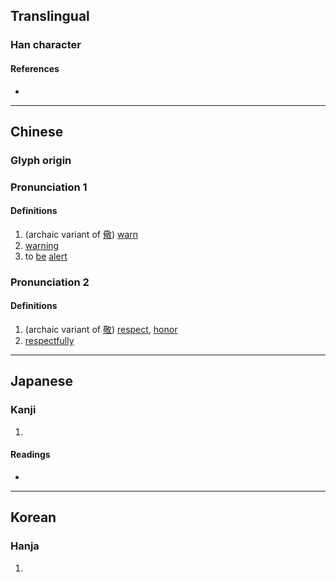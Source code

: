 {{character info}}
==Translingual==

===Han character===
{{Han char|rn=61|rad=心|as=13|sn=17|four=48334|canj=TKP|ids=⿱敬心}}

====References====
* {{Han ref|kx=0404.460|dkj=11308|dj=0745.110|hdz=42349.110|uh=61BC|ud=25020|bh=ECE1|bd=60641}}

----

==Chinese==
{{zh-forms}}

===Glyph origin===
{{Han etym}}

===Pronunciation 1===
{{zh-pron
|m=jǐng
|c=ging2
|mc=y
|oc=y
|ma=
|cat=v,n
}}

====Definitions====
{{zh-hanzi}}

# (archaic variant of [[儆]]) [[warn]]
# [[warning]]
# to [[be]] [[alert]]

===Pronunciation 2===
{{zh-pron
|m=jìng
|c=
|ma=
|cat=n,adv
}}

====Definitions====
{{zh-hanzi}}

# (archaic variant of [[敬]]) [[respect]], [[honor]]
# [[respectfully]]

----

==Japanese==

===Kanji===
{{ja-kanji|grade=|rs=心13}}

# {{rfdef|ja|sort=心13}}

====Readings====
* {{ja-readings|on=[[けい]] (kei), [[きょう]] (kyō), [[こう]] (kō)|kun=[[つつしむ]] (tsutsushimu)}}

----

==Korean==

===Hanja===
{{ko-hanja|hangeul=[[경]]|eumhun=|rv=gyeong|mr=kyŏng|y=kyeng}}

# {{rfdef|ko|sort=心13}}